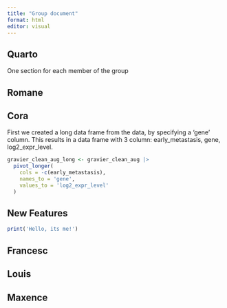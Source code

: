 ```yaml
---
title: "Group document"
format: html
editor: visual
---
```


## Quarto

One section for each member of the group

## Romane

## Cora

First we created a long data frame from the data, by specifying a 'gene' column. This results in a data frame with 3 column: early_metastasis, gene, log2_expr_level.

```r
gravier_clean_aug_long <- gravier_clean_aug |> 
  pivot_longer(
    cols = -c(early_metastasis),
    names_to = 'gene',
    values_to = 'log2_expr_level'
  )
```

## New Features

```r
print('Hello, its me!')
```

## Francesc

## Louis

## Maxence

## 
